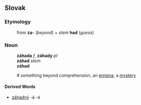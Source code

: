 ==Slovak==
===Etymology===
:from '''za-''' (''beyond'') + ''stem'' '''had''' (''guess'')
===Noun===
:'''záhada''' ''f'', '''záhady''' ''pl''
:'''záhad''' ''stem''
:'''záhad''' ''{{genpl}}''
:{{decpat}} {{zena}}# something beyond comprehension, an [[enigma]], a [[mystery]]
====Derived Words====
* [[záhadný]] -á -é